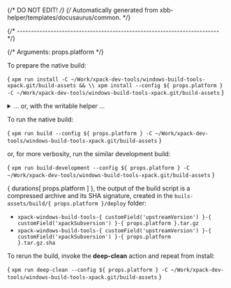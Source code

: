{/* DO NOT EDIT! */}
{/* Automatically generated from xbb-helper/templates/docusaurus/common. */}



{/* ------------------------------------------------------------------------ */}

{/* Arguments: props.platform */}

To prepare the native build:

<CodeBlock language="sh"> {
`xpm run install -C ~/Work/xpack-dev-tools/windows-build-tools-xpack.git/build-assets && \\
xpm install --config ${ props.platform } -C ~/Work/xpack-dev-tools/windows-build-tools-xpack.git/build-assets`
} </CodeBlock>

<details>
<summary>... or, with the writable helper ...</summary>

<CodeBlock language="sh"> {
`xpm run install -C ~/Work/xpack-dev-tools/windows-build-tools-xpack.git/build-assets && \\
xpm run link-deps -C ~/Work/xpack-dev-tools/windows-build-tools-xpack.git/build-assets && \\
xpm install --config ${ props.platform } -C ~/Work/xpack-dev-tools/windows-build-tools-xpack.git/build-assets`
} </CodeBlock>

</details>

To run the native build:

<CodeBlock language="sh"> {
`xpm run build --config ${ props.platform } -C ~/Work/xpack-dev-tools/windows-build-tools-xpack.git/build-assets`
} </CodeBlock>

or, for more verbosity, run the similar development build:

<CodeBlock language="sh"> {
`xpm run build-development --config ${ props.platform } -C ~/Work/xpack-dev-tools/windows-build-tools-xpack.git/build-assets`
} </CodeBlock>

{ durations[ props.platform ] }, the output of the build script is a compressed
archive and its SHA signature, created in
the <code>buils-assets/build/{ props.platform }/deploy</code> folder:

* <code>xpack-windows-build-tools-{ customField('upstreamVersion') }-{ customField('xpackSubversion') }-{ props.platform }.tar.gz</code>
* <code>xpack-windows-build-tools-{ customField('upstreamVersion') }-{ customField('xpackSubversion') }-{ props.platform }.tar.gz.sha</code>

To rerun the build, invoke the **deep-clean** action and repeat from install:

<CodeBlock language="sh"> {
`xpm run deep-clean --config ${ props.platform } -C ~/Work/xpack-dev-tools/windows-build-tools-xpack.git/build-assets`
} </CodeBlock>

